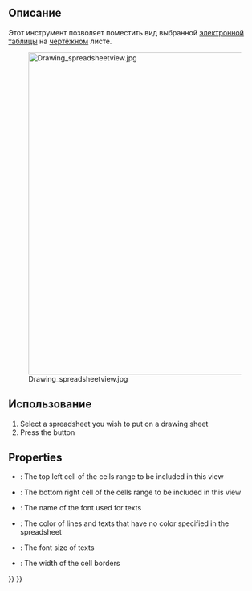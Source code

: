 <languages/>
{{docnav|[[Drawing_Symbol|Symbol]]|[[Drawing_Save|Save sheet]]|[[Drawing_Workbench|Drawing Workbench]]|IconL=Drawing_Symbol.png|IconC=Workbench_Drawing.svg|IconR=Drawing_Save.png}}

<div class="mw-translate-fuzzy">
{{GuiCommand/ru
|Name=Drawing SpreadsheetView
|Name/ru=Drawing SpreadsheetView
|Workbenches=[[Drawing Workbench/ru|Drawing]]
|MenuLocation=Чертёж → Spreadsheet View
}}
</div>

==Описание== 

<div class="mw-translate-fuzzy">
Этот инструмент позволяет поместить вид выбранной [[Spreadsheet Workbench/ru|электронной таблицы]] на [[Drawing Workbench/ru|чертёжном]] листе.
</div>

[[Image:Drawing spreadsheetview.jpg|640px]]

<div class="mw-translate-fuzzy">
==Использование==
</div> 

# Select a spreadsheet you wish to put on a drawing sheet
# Press the {{KEY|[[Image:Drawing SpreadsheetView.png|16px]] [[Drawing SpreadsheetView]]}} button

==Properties==

* {{PropertyData|Cell Start}}: The top left cell of the cells range to be included in this view
* {{PropertyData|Cell End}}: The bottom right cell of the cells range to be included in this view
* {{PropertyData|Font}}: The name of the font used for texts
* {{PropertyData|Color}}: The color of lines and texts that have no color specified in the spreadsheet
* {{PropertyData|Font Size}}: The font size of texts
* {{PropertyData|Line Width}}: The width of the cell borders


{{docnav|[[Drawing_Symbol|Symbol]]|[[Drawing_Save|Save sheet]]|[[Drawing_Workbench|Drawing Workbench]]|IconL=Drawing_Symbol.png|IconC=Workbench_Drawing.svg|IconR=Drawing_Save.png}}

{{Drawing Tools navi{{#translation:}}}}
{{Userdocnavi{{#translation:}}}}